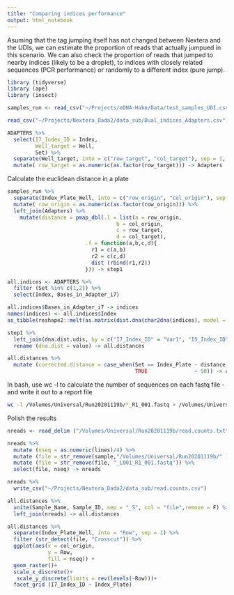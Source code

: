 ```yaml
---
title: "Comparing indices performance"
output: html_notebook
---
```

Asuming that the tag jumping itself has not changed between Nextera and the UDIs, we can estimate the proportion of reads that actually jumpued in this scenario. We can also check the proportion of reads that jumped to nearby indices (likely to be a droplet), to indices with closely related sequences (PCR performance) or randomly to a different index (pure jump).

```r
library (tidyverse)
library (ape)
library (insect)

```


```r
samples_run <- read_csv("~/Projects/eDNA-Hake/Data/test_samples_UDI.csv")

read_csv("~/Projects/Nextera_Dada2/data_sub/Dual_indices_Adapters.csv") -> ADAPTERS

ADAPTERS %>% 
  select(I7_Index_ID = Index,
         Well_target = Well,
         Set) %>% 
  separate(Well_target, into = c("row_target", "col_target"), sep = 1, remove = F, convert = T) %>% 
  mutate( row_target = as.numeric(as.factor(row_target))) -> Adapters 
```

Calculate the euclidean distance in a plate 

```r
samples_run %>% 
  separate(Index_Plate_Well, into = c("row_origin", "col_origin"), sep = 1, remove = F, convert = T) %>% 
  mutate( row_origin = as.numeric(as.factor(row_origin))) %>% 
  left_join(Adapters) %>% 
    mutate(distance = pmap_dbl(.l = list(a = row_origin,
                                   b = col_origin,
                                   c = row_target,
                                   d = col_target), 
                         .f = function(a,b,c,d){
                           r1 = c(a,b)
                           r2 = c(c,d)
                           dist (rbind(r1,r2))
                         })) -> step1

all.indices <- ADAPTERS %>% 
  filter (Set %in% c(1,2)) %>% 
  select(Index, Bases_in_Adapter_i7)

all.indices$Bases_in_Adapter_i7 -> indices
names(indices) <- all.indices$Index
as_tibble(reshape2::melt(as.matrix(dist.dna(char2dna(indices), model = "raw")))) -> dna.dist.udis

step1 %>% 
  left_join(dna.dist.udis, by = c("I7_Index_ID" = "Var1", "I5_Index_ID" ="Var2")) %>% 
  rename (dna.dist = value) -> all.distances

all.distances %>% 
  mutate (corrected.distance = case_when(Set == Index_Plate ~ distance,
                                         TRUE               ~ 50)) -> all.distances

```

In bash, use wc -l to calculate the number of sequences on each fastq file - and write it out to a report file

```bash

wc -l /Volumes/Universal/Run20201119b/*_R1_001.fastq > /Volumes/Universal/Run20201119b/read.counts.txt

```

Polish the results
```r
nreads <- read_delim ("/Volumes/Universal/Run20201119b/read.counts.txt", delim = " ",col_names = c("lines", "sample"))

nreads %>% 
  mutate (nseq = as.numeric(lines)/4) %>% 
  mutate (file = str_remove(sample,"/Volumes/Universal/Run20201119b/" )) %>% 
  mutate (file = str_remove(file, "_L001_R1_001.fastq")) %>% 
  select(file, nseq) -> nreads

nreads %>% 
  write_csv("~/Projects/Nextera_Dada2/data_sub/read.counts.csv")

all.distances %>% 
  unite(Sample_Name, Sample_ID, sep = "_S", col = "file",remove = F) %>% 
  left_join(nreads) -> all.distances

```

```r
all.distances %>% 
  separate(Index_Plate_Well, into = "Row", sep = 1) %>% 
  filter (str_detect(file, "Crosscut")) %>% 
  ggplot(aes(x = col_origin,
             y = Row, 
             fill = nseq)) +
  geom_raster()+
  scale_x_discrete()+
   scale_y_discrete(limits = rev(levels(~Row)))+
  facet_grid (I7_Index_ID ~ Index_Plate)
```

